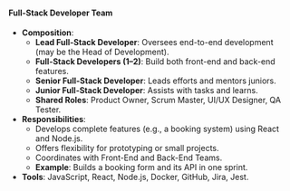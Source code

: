 #### Full-Stack Developer Team
- **Composition**:
  - **Lead Full-Stack Developer**: Oversees end-to-end development (may be the Head of Development).
  - **Full-Stack Developers (1–2)**: Build both front-end and back-end features.
  - **Senior Full-Stack Developer**: Leads efforts and mentors juniors.
  - **Junior Full-Stack Developer**: Assists with tasks and learns.
  - **Shared Roles**: Product Owner, Scrum Master, UI/UX Designer, QA Tester.
- **Responsibilities**:
  - Develops complete features (e.g., a booking system) using React and Node.js.
  - Offers flexibility for prototyping or small projects.
  - Coordinates with Front-End and Back-End Teams.
  - **Example**: Builds a booking form and its API in one sprint.
- **Tools**: JavaScript, React, Node.js, Docker, GitHub, Jira, Jest.